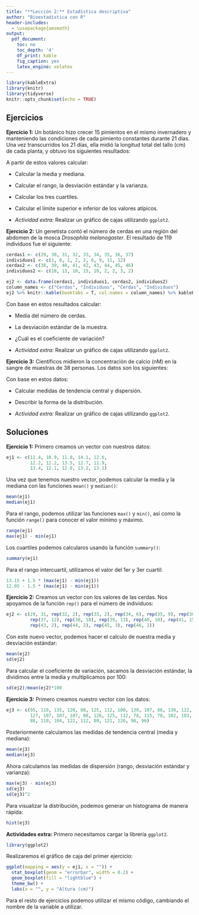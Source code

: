 ```yaml
---
title: "**Lección 2:** Estadística descriptiva"
author: "Bioestadística con R"
header-includes:
  - \usepackage{amsmath}
output:
  pdf_document:
    toc: no
    toc_depth: '4'
    df_print: kable
    fig_caption: yes
    latex_engine: xelatex
---
```


```r
library(kableExtra)
library(knitr)
library(tidyverse)
knitr::opts_chunk$set(echo = TRUE)
```
## Ejercicios

**Ejercicio 1:** Un botánico hizo crecer 15 pimientos en el mismo invernadero y manteniendo las condiciones de cada pimiento constantes durante 21 días. Una vez transcurridos los 21 días, ella midió la longitud total del tallo (cm) de cada planta, y obtuvo los siguientes resultados:

\begin{equation*}
  \begin{matrix}
  12.4 & 10.9 & 11.8 & 14.1 & 12.6 \\
  12.2 & 12.2 & 13.5 & 12.7 & 11.9 \\
  13.4 & 12.1 & 12.0 & 13.2 & 13.1 
  \end{matrix}
\end{equation*}

A partir de estos valores calcular:

* Calcular la media y mediana.
* Calcular el rango, la desviación estándar y la varianza.
* Calcular los tres cuartiles.
* Calcular el límite superior e inferior de los valores atípicos.

* *Actividad extra:* Realizar un gráfico de cajas utilizando `ggplot2`. 

**Ejercicio 2:** Un genetista contó el número de cerdas en una región del abdomen de la mosca *Drosophila melanogaster*. El resultado de 119 individuos fue el siguiente:

```r
cerdas1 <- c(29, 30, 31, 32, 33, 34, 35, 36, 37)
individuos1 <- c(1, 0, 1, 2, 2, 6, 9, 11, 12)
cerdas2 <- c(38, 39, 40, 41, 42, 43, 44, 45, 46)
individuos2 <- c(18, 13, 10, 15, 10, 2, 2, 3, 2)

ej2 <- data.frame(cerdas1, individuos1, cerdas2, individuos2)
column_names <- c("Cerdas", "Individuos", "Cerdas", "Individuos")
ej2 %>% knitr::kable(booktabs = T, col.names = column_names) %>% kableExtra::kable_styling(latex_options = c("hold_position"), font_size = 8)
```

Con base en estos resultados calcular:

* Media del número de cerdas.
* La desviación estándar de la muestra.
* ¿Cuál es el coeficiente de variación?

* *Actividad extra:* Realizar un gráfico de cajas utilizando `ggplot2`. 

**Ejercicio 3:** Científicos midieron la concentración de calcio (nM) en la sangre de muestras de 38 personas. Los datos son los siguientes:

\begin{equation*}
  \begin{matrix}
  95 & 110 & 135 & 120 & 88 & 125 \\
  112 & 100 & 130 & 107 & 86 & 130 \\
  122 & 122 & 127 & 107 & 107 & 107 \\
  126 & 125 & 112 & 78 & 115 & 78 \\
  102 & 103 & 93 & 88 & 110 & 104 \\
  122 & 112 & 80 & 121 & 126 & 90 \\
  96 & 88
  \end{matrix}
\end{equation*}

Con base en estos datos:

* Calcular medidas de tendencia central y dispersión.
* Describir la forma de la distribución.

* *Actividad extra:* Realizar un gráfico de cajas utilizando `ggplot2`. 

## Soluciones

**Ejercicio 1:**
Primero creamos un vector con nuestros datos:
```r
ej1 <- c(12.4, 10.9, 11.8, 14.1, 12.6,
         12.2, 12.2, 13.5, 12.7, 11.9,
         13.4, 12.1, 12.0, 13.2, 13.1)
```

Una vez que tenemos nuestro vector, podemos calcular la media y la mediana con las funciones `mean()` y `median()`:

```r
mean(ej1)
median(ej1)
```

Para el rango, podemos utilizar las funciones `max()` y `min()`, así como la función `range()` para conocer el valor mínimo y máximo.

```r
range(ej1)
max(ej1) - min(ej1)
```

Los cuartiles podemos calcularos usando la función `summary()`:

```r
summary(ej1)
```

Para el rango intercuartil, utilizamos el valor del 1er y 3er cuartil:

```r
13.15 + 1.5 * (max(ej1) - min(ej1))
12.05 - 1.5 * (max(ej1) - min(ej1))
```

**Ejercicio 2:**
Creamos un vector con los valores de las cerdas. Nos apoyamos de la función `rep()` para el número de individuos:
```r
ej2 <- c(29, 31, rep(32, 2), rep(33, 2), rep(34, 6), rep(35, 9), rep(36, 11),
         rep(37, 12), rep(38, 18), rep(39, 13), rep(40, 10), rep(41, 15), rep(42, 10),
         rep(43, 2), rep(44, 2), rep(45, 3), rep(46, 2))
```

Con este nuevo vector, podemos hacer el calculo de nuestra media y desviación estándar:
```r
mean(ej2)
sd(ej2)
```

Para calcular el coeficiente de variación, sacamos la desviación estándar, la dividimos entre la media y multiplicamos por 100:
```r
sd(ej2)/mean(ej2)*100
```

**Ejercicio 3:**
Primero creamos nuestro vector con los datos:
```r
ej3 <- c(95, 110, 135, 120, 88, 125, 112, 100, 130, 107, 86, 130, 122, 122, 
         127, 107, 107, 107, 88, 126, 125, 112, 78, 115, 78, 102, 103, 93, 
         88, 110, 104, 122, 112, 80, 121, 126, 90, 96)
```


Posteriormente calculamos las medidas de tendencia central (media y mediana):
```r
mean(ej3)
median(ej3)
```

Ahora calculamos las medidas de dispersión (rango, desviación estándar y varianza):
```r
max(ej3) - min(ej3)
sd(ej3)
sd(ej3)^2
```

Para visualizar la distribución, podemos generar un histograma de manera rápida:
```r
hist(ej3)
```

**Actividades extra:**
Primero necesitamos cargar la librería `ggplot2`.
```r
library(ggplot2)
```

Realizaremos el gráfico de caja del primer ejercicio:
```r
ggplot(mapping = aes(y = ej1, x = "")) +
  stat_boxplot(geom = "errorbar", width = 0.2) +
  geom_boxplot(fill = "lightblue") +
  theme_bw() +
  labs(x = "", y = "Altura (cm)")
```

Para el resto de ejercicios podemos utilizar el mismo código, cambiando el nombre de la variable a utilizar.

